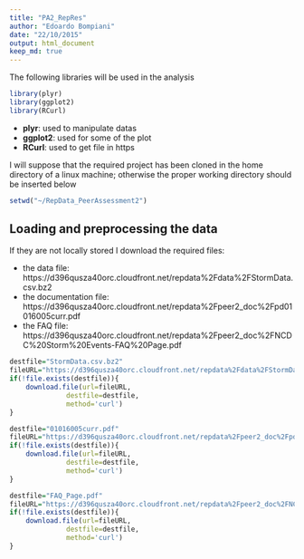 ```yaml
---
title: "PA2_RepRes"
author: "Edoardo Bompiani"
date: "22/10/2015"
output: html_document
keep_md: true
---
```



The following libraries will be used in the analysis 

```r
library(plyr)
library(ggplot2)
library(RCurl)
```

* **plyr**: used to manipulate datas
* **ggplot2**: used for some of the plot
* **RCurl**: used to get file in https

I will suppose that the required project has been cloned in the home 
directory of a linux machine; otherwise the proper working directory should be inserted below

```r
setwd("~/RepData_PeerAssessment2")
```

## Loading and preprocessing the data
If they are not locally stored I download the required files: 

* the data file: https://d396qusza40orc.cloudfront.net/repdata%2Fdata%2FStormData.csv.bz2
* the documentation file: https://d396qusza40orc.cloudfront.net/repdata%2Fpeer2_doc%2Fpd01016005curr.pdf
* the FAQ file: https://d396qusza40orc.cloudfront.net/repdata%2Fpeer2_doc%2FNCDC%20Storm%20Events-FAQ%20Page.pdf

```r
destfile="StormData.csv.bz2"
fileURL="https://d396qusza40orc.cloudfront.net/repdata%2Fdata%2FStormData.csv.bz2"
if(!file.exists(destfile)){
    download.file(url=fileURL,
              destfile=destfile,
              method='curl') 
}

destfile="01016005curr.pdf"
fileURL="https://d396qusza40orc.cloudfront.net/repdata%2Fpeer2_doc%2Fpd01016005curr.pdf"
if(!file.exists(destfile)){
    download.file(url=fileURL,
              destfile=destfile,
              method='curl') 
}

destfile="FAQ_Page.pdf"
fileURL="https://d396qusza40orc.cloudfront.net/repdata%2Fpeer2_doc%2FNCDC%20Storm%20Events-FAQ%20Page.pdf"
if(!file.exists(destfile)){
    download.file(url=fileURL,
              destfile=destfile,
              method='curl') 
}
```

